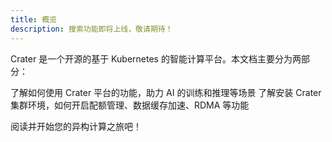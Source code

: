 ```yaml
---
title: 概览
description: 搜索功能即将上线，敬请期待！
---
```


Crater 是一个开源的基于 Kubernetes 的智能计算平台。本文档主要分为两部分：

<Cards>
  <Card href="user" title="用户指南">
    了解如何使用 Crater 平台的功能，助力 AI 的训练和推理等场景
  </Card>
  <Card href="admin" title="管理员指南">
    了解安装 Crater 集群环境，如何开启配额管理、数据缓存加速、RDMA      等功能
  </Card>
</Cards>

阅读并开始您的异构计算之旅吧！

